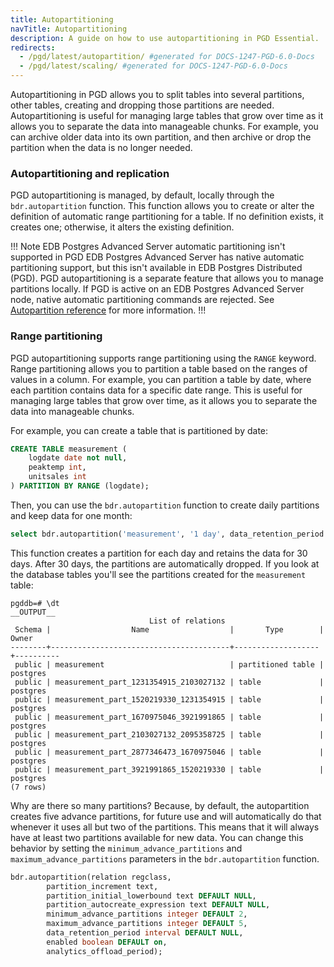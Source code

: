 ```yaml
---
title: Autopartitioning
navTitle: Autopartitioning
description: A guide on how to use autopartitioning in PGD Essential.
redirects:
  - /pgd/latest/autopartition/ #generated for DOCS-1247-PGD-6.0-Docs
  - /pgd/latest/scaling/ #generated for DOCS-1247-PGD-6.0-Docs
---
```


Autopartitioning in PGD allows you to split tables into several partitions, other tables, creating and dropping those partitions are needed. Autopartitioning is useful for managing large tables that grow over time as it allows you to separate the data into manageable chunks. For example, you can archive older data into its own partition, and then archive or drop the partition when the data is no longer needed.

### Autopartitioning and replication

PGD autopartitioning is managed, by default, locally through the `bdr.autopartition` function. This function allows you to create or alter the definition of automatic range partitioning for a table. If no definition exists, it creates one; otherwise, it alters the existing definition.

!!! Note EDB Postgres Advanced Server automatic partitioning isn't supported in PGD
EDB Postgres Advanced Server has native automatic partitioning support, but this isn't available in EDB Postgres Distributed (PGD). PGD autopartitioning is a separate feature that allows you to manage partitions locally. If PGD is active on an EDB Postgres Advanced Server node, native automatic partitioning commands are rejected. See [Autopartition reference](/pgd/latest/reference/autopartition) for more information.
!!!

### Range partitioning

PGD autopartitioning supports range partitioning using the `RANGE` keyword. Range partitioning allows you to partition a table based on the ranges of values in a column. For example, you can partition a table by date, where each partition contains data for a specific date range. This is useful for managing large tables that grow over time, as it allows you to separate the data into manageable chunks.

For example, you can create a table that is partitioned by date:

```sql
CREATE TABLE measurement (
    logdate date not null,
    peaktemp int,
    unitsales int
) PARTITION BY RANGE (logdate);
```

Then, you can use the `bdr.autopartition` function to create daily partitions and keep data for one month:

```sql
select bdr.autopartition('measurement', '1 day', data_retention_period := '30 days');
```

This function creates a partition for each day and retains the data for 30 days. After 30 days, the partitions are automatically dropped. If you look at the database tables you'll see the partitions created for the `measurement` table:

```console
pgddb=# \dt
__OUTPUT__
                               List of relations
 Schema |                  Name                  |       Type        |  Owner
--------+----------------------------------------+-------------------+----------
 public | measurement                            | partitioned table | postgres
 public | measurement_part_1231354915_2103027132 | table             | postgres
 public | measurement_part_1520219330_1231354915 | table             | postgres
 public | measurement_part_1670975046_3921991865 | table             | postgres
 public | measurement_part_2103027132_2095358725 | table             | postgres
 public | measurement_part_2877346473_1670975046 | table             | postgres
 public | measurement_part_3921991865_1520219330 | table             | postgres
(7 rows)
```

Why are there so many partitions? Because, by default, the autopartition creates five advance partitions, for future use and will automatically do that whenever it uses all but two of the partitions. This means that it will always have at least two partitions available for new data. You can change this behavior by setting the `minimum_advance_partitions` and `maximum_advance_partitions` parameters in the `bdr.autopartition` function.


```sql
bdr.autopartition(relation regclass,
		partition_increment text,
		partition_initial_lowerbound text DEFAULT NULL,
		partition_autocreate_expression text DEFAULT NULL,
		minimum_advance_partitions integer DEFAULT 2,
		maximum_advance_partitions integer DEFAULT 5,
		data_retention_period interval DEFAULT NULL,
		enabled boolean DEFAULT on,
		analytics_offload_period);
```
